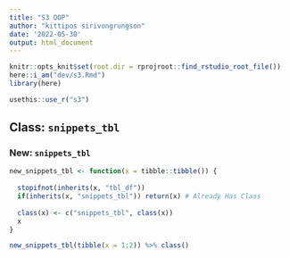 ```yaml
---
title: "S3 OOP"
author: "kittipos sirivongrungson"
date: '2022-05-30'
output: html_document
---
```


```r
knitr::opts_knit$set(root.dir = rprojroot::find_rstudio_root_file())
here::i_am("dev/s3.Rmd")
library(here)

```


```r
usethis::use_r("s3")
```


## Class: `snippets_tbl`


### New: `snippets_tbl`

```r
new_snippets_tbl <- function(x = tibble::tibble()) {
  
  stopifnot(inherits(x, "tbl_df"))
  if(inherits(x, "snippets_tbl")) return(x) # Already Has Class
  
  class(x) <- c("snippets_tbl", class(x))
  x
}

new_snippets_tbl(tibble(x = 1:2)) %>% class()
```

